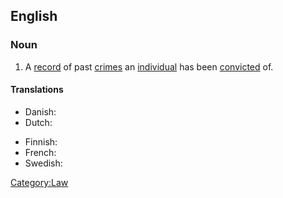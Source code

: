 ==English==

===Noun===
{{en-noun|sg=[[criminal]] [[record]]}}

# A [[record]] of past [[crime]]s an [[individual]] has been [[convict]]ed of.

====Translations====
{{trans-top|a record of past crimes}}
* Danish: {{t|da|straffeattest}}
* Dutch: {{t-|nl|strafblad|n}}
{{trans-mid}}
* Finnish: {{t-|fi|rikosrekisteri}}
* French: {{t|fr|casier judiciaire|m}}
* Swedish: {{t-|sv|brottsregister|n}}
{{trans-bottom}}

[[Category:Law]]